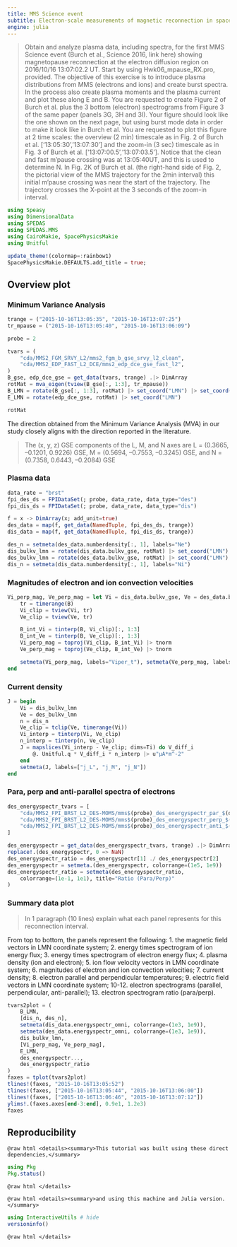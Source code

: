 ```yaml
---
title: MMS Science event
subtitle: Electron-scale measurements of magnetic reconnection in space
engine: julia
---
```


> Obtain and analyze plasma data, including spectra, for the first MMS Science event (Burch et al., Science 2016, link here) showing magnetopause reconnection at the electron diffusion region on 2016/10/16 13:07:02.2 UT. Start by using Hwk06_mpause_RX.pro, provided.  The objective of this exercise is to introduce plasma distributions from MMS (electrons and ions) and create burst spectra. In the process also create plasma moments and the plasma current and plot these along E and B. You are requested to create Figure 2 of Burch et al. plus the 3 bottom (electron) spectrograms from Figure 3 of the same paper (panels 3G, 3H and 3I). Your figure should look like the one shown on the next page, but using burst mode data in order to make it look like in Burch et al. You are requested to plot this figure at 2 time scales: the overview (2 min) timescale as in Fig. 2 of Burch et al. [‘13:05:30’,’13:07:30’] and  the zoom-in (3 sec) timescale as in Fig. 3 of Burch et al. ['13:07:00.5','13:07:03.5']. Notice that the clean and fast m’pause crossing was at 13:05:40UT, and this is used to determine N. In Fig. 2K of Burch et al. (the right-hand side of Fig. 2, the pictorial view of the MMS trajectory for the 2min interval) this initial m’pause crossing was near the start of the trajectory. The trajectory crosses the X-point at the 3 seconds of the zoom-in interval.

```julia
using Speasy
using DimensionalData
using SPEDAS
using SPEDAS.MMS
using CairoMakie, SpacePhysicsMakie
using Unitful

update_theme!(colormap=:rainbow1)
SpacePhysicsMakie.DEFAULTS.add_title = true;
```

## Overview plot

### Minimum Variance Analysis

```julia
trange = ("2015-10-16T13:05:35", "2015-10-16T13:07:25")
tr_mpause = ("2015-10-16T13:05:40", "2015-10-16T13:06:09")

probe = 2

tvars = (
    "cda/MMS2_FGM_SRVY_L2/mms2_fgm_b_gse_srvy_l2_clean",
    "cda/MMS2_EDP_FAST_L2_DCE/mms2_edp_dce_gse_fast_l2",
)
B_gse, edp_dce_gse = get_data(tvars, trange) .|> DimArray
rotMat = mva_eigen(tview(B_gse[:, 1:3], tr_mpause))
B_LMN = rotate(B_gse[:, 1:3], rotMat) |> set_coord("LMN") |> set_coord("Boundary-normal coordinates"; old_coords=["Geocentric Solar Ecliptic"])
E_LMN = rotate(edp_dce_gse, rotMat) |> set_coord("LMN")

rotMat
```

The direction obtained from the Minimum Variance Analysis (MVA) in our study closely aligns with the direction reported in the literature.

> The (x, y, z) GSE components of the L, M, and N axes are L = (0.3665, –0.1201, 0.9226) GSE, M = (0.5694, –0.7553, –0.3245) GSE, and N = (0.7358, 0.6443, –0.2084) GSE

### Plasma data

```julia
data_rate = "brst"
fpi_des_ds = FPIDataSet(; probe, data_rate, data_type="des")
fpi_dis_ds = FPIDataSet(; probe, data_rate, data_type="dis")

f = x -> DimArray(x; add_unit=true)
des_data = map(f, get_data(NamedTuple, fpi_des_ds, trange))
dis_data = map(f, get_data(NamedTuple, fpi_dis_ds, trange))

des_n = setmeta(des_data.numberdensity[:, 1], labels="Ne")
dis_bulkv_lmn = rotate(dis_data.bulkv_gse, rotMat) |> set_coord("LMN")
des_bulkv_lmn = rotate(des_data.bulkv_gse, rotMat) |> set_coord("LMN")
dis_n = setmeta(dis_data.numberdensity[:, 1], labels="Ni")
```

### Magnitudes of electron and ion convection velocities

```julia
Vi_perp_mag, Ve_perp_mag = let Vi = dis_data.bulkv_gse, Ve = des_data.bulkv_gse, B = B_gse
    tr = timerange(B)
    Vi_clip = tview(Vi, tr)
    Ve_clip = tview(Ve, tr)

    B_int_Vi = tinterp(B, Vi_clip)[:, 1:3]
    B_int_Ve = tinterp(B, Ve_clip)[:, 1:3]
    Vi_perp_mag = toproj(Vi_clip, B_int_Vi) |> tnorm
    Ve_perp_mag = toproj(Ve_clip, B_int_Ve) |> tnorm

    setmeta(Vi_perp_mag, labels="Viper_t"), setmeta(Ve_perp_mag, labels="Veper_t")
end
```


### Current density

```julia
J = begin
    Vi = dis_bulkv_lmn
    Ve = des_bulkv_lmn
    n = dis_n
    Ve_clip = tclip(Ve, timerange(Vi))
    Vi_interp = tinterp(Vi, Ve_clip)
    n_interp = tinterp(n, Ve_clip)
    J = mapslices(Vi_interp - Ve_clip; dims=Ti) do V_diff_i
        @. Unitful.q * V_diff_i * n_interp |> u"μA*m^-2"
    end
    setmeta(J, labels=["j_L", "j_M", "j_N"])
end
```

### Para, perp and anti-parallel spectra of electrons

```julia
des_energyspectr_tvars = [
    "cda/MMS2_FPI_BRST_L2_DES-MOMS/mms$(probe)_des_energyspectr_par_$(data_rate)",
    "cda/MMS2_FPI_BRST_L2_DES-MOMS/mms$(probe)_des_energyspectr_perp_$(data_rate)",
    "cda/MMS2_FPI_BRST_L2_DES-MOMS/mms$(probe)_des_energyspectr_anti_$(data_rate)"
]

des_energyspectr = get_data(des_energyspectr_tvars, trange) .|> DimArray
replace!.(des_energyspectr, 0 => NaN)
des_energyspectr_ratio = des_energyspectr[1] ./ des_energyspectr[2]
des_energyspectr = setmeta.(des_energyspectr, colorrange=(1e5, 1e9))
des_energyspectr_ratio = setmeta(des_energyspectr_ratio,
    colorrange=(1e-1, 1e1), title="Ratio (Para/Perp)"
)
```

### Summary data plot

> In 1 paragraph (10 lines) explain what each panel represents for this reconnection interval.

From top to bottom, the panels represent the following: 
1. the magnetic field vectors in LMN coordinate system;
2. energy times spectrogram of ion energy flux;
3. energy times spectrogram of electron energy flux;
4. plasma density (ion and electron);
5. ion flow velocity vectors in LMN coordinate system;
6. magnitudes of electron and ion convection velocities;
7. current density;
8. electron parallel and perpendicular temperatures;
9. electric field vectors in LMN coordinate system;
10-12. electron spectrograms (parallel, perpendicular, anti-parallel);
13. electron spectrogram ratio (para/perp).


```julia
tvars2plot = (
    B_LMN,
    [dis_n, des_n],
    setmeta(dis_data.energyspectr_omni, colorrange=(1e3, 1e9)),
    setmeta(des_data.energyspectr_omni, colorrange=(1e3, 1e9)),
    dis_bulkv_lmn,
    [Vi_perp_mag, Ve_perp_mag],
    E_LMN,
    des_energyspectr...,
    des_energyspectr_ratio
)
faxes = tplot(tvars2plot)
tlines!(faxes, "2015-10-16T13:05:52")
tlines!(faxes, ["2015-10-16T13:05:44", "2015-10-16T13:06:00"])
tlines!(faxes, ["2015-10-16T13:06:46", "2015-10-16T13:07:12"])
ylims!.(faxes.axes[end-3:end], 0.9e1, 1.2e3)
faxes
```


## Reproducibility

```@raw html
<details><summary>This tutorial was built using these direct dependencies,</summary>
```

```julia
using Pkg
Pkg.status()
```

```@raw html
</details>
```

```@raw html
<details><summary>and using this machine and Julia version.</summary>
```

```julia
using InteractiveUtils # hide
versioninfo()
```

```@raw html
</details>
```